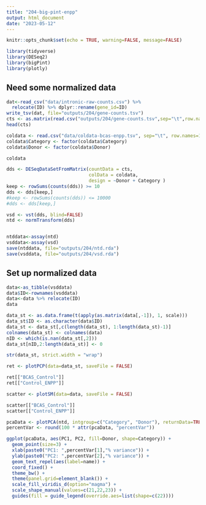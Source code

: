 ```yaml
---
title: "204-big-pint-enpp"
output: html_document
date: "2023-05-12"
---
```


```r
knitr::opts_chunk$set(echo = TRUE, warning=FALSE, message=FALSE)
```

```r
library(tidyverse)
library(DESeq2)
library(bigPint)
library(plotly)
```

## Need some normalized data
```r
dat<-read_csv("data/intronic-raw-counts.csv") %>%
  relocate(ID) %>% dplyr::rename(gene_id=ID)
write_tsv(dat, file="outputs/204/gene-counts.tsv")
cts <- as.matrix(read.csv("outputs/204/gene-counts.tsv",sep="\t",row.names="gene_id"))
head(cts)
```

```r
coldata <- read.csv("data/coldata-bcas-enpp.tsv", sep="\t", row.names=1)
coldata$Category <- factor(coldata$Category)
coldata$Donor <- factor(coldata$Donor)

coldata
```

```r
dds <- DESeqDataSetFromMatrix(countData = cts,
                              colData = coldata,
                              design = ~Donor + Category )
keep <- rowSums(counts(dds)) >= 10
dds <- dds[keep,]
#keep <- rowSums(counts(dds)) <= 10000
#dds <- dds[keep,]

vsd <- vst(dds, blind=FALSE)
ntd <- normTransform(dds)


ntddata<-assay(ntd)
vsddata<-assay(vsd)
save(ntddata, file="outputs/204/ntd.rda")
save(vsddata, file="outputs/204/vsd.rda")
```


## Set up normalized data

```r
data<-as_tibble(vsddata)
data$ID<-rownames(vsddata)
data<-data %>% relocate(ID)
data
```

```r
data_st <- as.data.frame(t(apply(as.matrix(data[,-1]), 1, scale)))
data_st$ID <- as.character(data$ID)
data_st <- data_st[,c(length(data_st), 1:length(data_st)-1)]
colnames(data_st) <- colnames(data)
nID <- which(is.nan(data_st[,2]))
data_st[nID,2:length(data_st)] <- 0

str(data_st, strict.width = "wrap")
```



```r
ret <- plotPCP(data=data_st, saveFile = FALSE)

ret[["BCAS_Control"]]
ret[["Control_ENPP"]]
```

```r
scatter <- plotSM(data=data, saveFile = FALSE)

scatter[["BCAS_Control"]]
scatter[["Control_ENPP"]]
```

```r
pcaData <- plotPCA(ntd, intgroup=c("Category", "Donor"), returnData=TRUE)
percentVar <- round(100 * attr(pcaData, "percentVar"))

ggplot(pcaData, aes(PC1, PC2, fill=Donor, shape=Category)) +
  geom_point(size=3) +
  xlab(paste0("PC1: ",percentVar[1],"% variance")) +
  ylab(paste0("PC2: ",percentVar[2],"% variance")) + 
  geom_text_repel(aes(label=name)) +
  coord_fixed() +
  theme_bw() +
  theme(panel.grid=element_blank()) +
  scale_fill_viridis_d(option="magma") +
  scale_shape_manual(values=c(21,22,23)) +
  guides(fill = guide_legend(override.aes=list(shape=c(22)))) 
```
